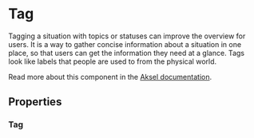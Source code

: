 

<Meta of={Tag} />

# Tag

Tagging a situation with topics or statuses can improve the overview for users. It is a way to gather concise information about a situation in one place, so that users can get the information they need at a glance. Tags look like labels that people are used to from the physical world.

Read more about this component in the [Aksel documentation](https://aksel.nav.no/komponenter/core/tag).

<Primary />

## Properties

### Tag

<Controls />

<Stories includePrimary={false} />
